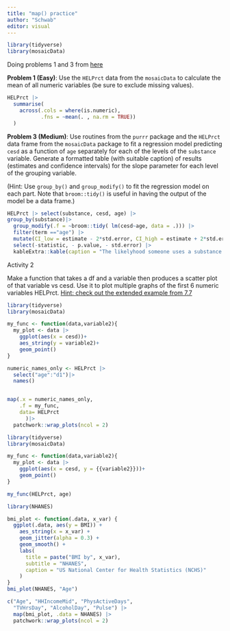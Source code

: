 ```yaml
---
title: "map() practice"
author: "Schwab"
editor: visual
---
```


```r
library(tidyverse)
library(mosaicData)
```

Doing problems 1 and 3 from [here](https://mdsr-book.github.io/mdsr3e/07-iteration.html#iteration-exercises)

**Problem 1 (Easy)**: Use the `HELPrct` data from the `mosaicData` to calculate the mean of all numeric variables (be sure to exclude missing values).\

```r
HELPrct |>
  summarise(
    across(.cols = where(is.numeric),
           .fns = ~mean(. , na.rm = TRUE))
  )
```

**Problem 3 (Medium)**: Use routines from the `purrr` package and the `HELPrct` data frame from the `mosaicData` package to fit a regression model predicting `cesd` as a function of `age` separately for each of the levels of the `substance` variable. Generate a formatted table (with suitable caption) of results
(estimates and confidence intervals) for the slope parameter for each level of the grouping variable.

(Hint: Use `group_by()` and `group_modify()` to fit the regression model on each part. Note that `broom::tidy()` is useful in having the output of the model be a data frame.)

```r
HELPrct |> select(substance, cesd, age) |>
group_by(substance)|>
  group_modify(.f = ~broom::tidy( lm(cesd~age, data = .))) |> 
  filter(term =="age") |>
  mutate(CI_low = estimate - 2*std.error, CI_high = estimate + 2*std.error) |>
  select(-statistic, - p.value, - std.error) |>
  kableExtra::kable(caption = "The likelyhood someone uses a substance increates with age.", digits = 1)
```

Activity 2

Make a function that takes a df and a variable then produces a scatter plot of that variable vs cesd. Use it to plot multiple graphs of the first 6 numeric variables HELPrct. [Hint: check out the extended example from 7.7](https://mdsr-book.github.io/mdsr3e/07-iteration.html#extended-example-factors-associated-with-bmi)

```r
library(tidyverse)
library(mosaicData)

my_func <- function(data,variable2){
  my_plot <- data |>
    ggplot(aes(x = cesd))+
    aes_string(y = variable2)+
    geom_point()
}

numeric_names_only <- HELPrct |>
  select("age":"d1")|>
  names()


map(.x = numeric_names_only,
    .f = my_func,
    data= HELPrct
      )|>
  patchwork::wrap_plots(ncol = 2)
```


```r
library(tidyverse)
library(mosaicData)

my_func <- function(data,variable2){
  my_plot <- data |>
    ggplot(aes(x = cesd, y = {{variable2}}))+
    geom_point()
}

my_func(HELPrct, age)

```

```r
library(NHANES)

bmi_plot <- function(.data, x_var) {
  ggplot(.data, aes(y = BMI)) +
    aes_string(x = x_var) + 
    geom_jitter(alpha = 0.3) + 
    geom_smooth() + 
    labs(
      title = paste("BMI by", x_var),
      subtitle = "NHANES",
      caption = "US National Center for Health Statistics (NCHS)"
    )
}
bmi_plot(NHANES, "Age")

c("Age", "HHIncomeMid", "PhysActiveDays", 
  "TVHrsDay", "AlcoholDay", "Pulse") |>
  map(bmi_plot, .data = NHANES) |>
  patchwork::wrap_plots(ncol = 2)
```
